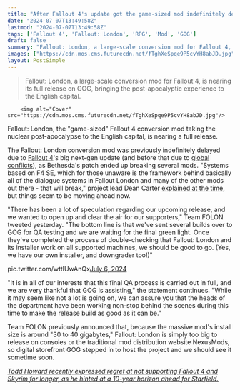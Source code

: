```yaml
---
title: "After Fallout 4's update got the game-sized mod indefinitely delayed, Fallout: London team is now 'waiting for the final green light'"
date: "2024-07-07T13:49:58Z"
lastmod: "2024-07-07T13:49:58Z"
tags: ['Fallout 4', 'Fallout: London', 'RPG', 'Mod', 'GOG']
draft: false
summary: "Fallout: London, a large-scale conversion mod for Fallout 4, is nearing its full release on GOG, bringing the post-apocalyptic experience to the English capital."
images: ["https://cdn.mos.cms.futurecdn.net/fTghXeSpqe9P5cvYH8abJD.jpg"]
layout: PostSimple
---
```

> Fallout: London, a large-scale conversion mod for Fallout 4, is nearing its full release on GOG, bringing the post-apocalyptic experience to the English capital.


        <img alt="Cover" src="https://cdn.mos.cms.futurecdn.net/fTghXeSpqe9P5cvYH8abJD.jpg"/>
        
Fallout: London, the "game-sized" Fallout 4 conversion mod taking the nuclear post-apocalypse to the English capital, is nearing a full release.

The Fallout: London conversion mod was previously indefinitely delayed due to [Fallout 4](https://www.gamesradar.com/fallout-4/)'s big next-gen update (and before that due to [global conflicts](https://www.gamesradar.com/fallout-london-the-game-size-rpg-conversion-mod-sees-a-slight-delay-due-to-global-conflicts/)), as Bethesda's patch ended up breaking several mods. "Systems based on F4 SE, which for those unaware is the framework behind basically all of the dialogue systems in Fallout London and many of the other mods out there - that will break," project lead Dean Carter [explained at the time](https://www.gamesradar.com/fallout-4s-next-gen-update-prompts-indefinite-delay-for-massive-30-40gb-fallout-london-mod-the-past-four-years-of-our-work-stand-to-simply-break/), but things seem to be moving ahead now.

"There has been a lot of speculation regarding our upcoming release, and we wanted to open up and clear the air for our supporters," Team FOLON tweeted yesterday. "The bottom line is that we've sent several builds over to GOG for QA testing and we are waiting for the final green light. Once they've completed the process of double-checking that Fallout: London and its installer work on all supported machines, we should be good to go. (Yes, we have our own installer, and downgrader too!)"

pic.twitter.com/wttIUwAnQx[July 6, 2024](https://twitter.com/TeamFOLON/status/1809555735681913115)

"It is in all of our interests that this final QA process is carried out in full, and we are very thankful that GOG is assisting," the statement continues. "While it may seem like not a lot is going on, we can assure you that the heads of the department have been working non-stop behind the scenes during this time to make the release build as good as it can be."

Team FOLON previously announced that, because the massive mod's install size is around "30 to 40 gigabytes," Fallout: London is simply too big to release on consoles or the traditional mod distribution website NexusMods, so digital storefront GOG stepped in to host the project and we should see it sometime soon.

[<em>Todd Howard recently expressed regret at not supporting Fallout 4 and Skyrim for longer, as he hinted at a 10-year horizon ahead for Starfield.</em>](https://www.gamesradar.com/games/rpg/todd-howard-regrets-not-supporting-fallout-4-and-skyrim-for-longer-but-wont-make-the-mistake-with-elder-scrolls-6-and-starfield-as-he-hints-a-10-year-horizon-has-already-been-considered/)
        